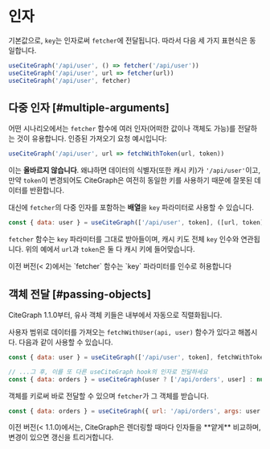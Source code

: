 # 인자

기본값으로, `key`는 인자로써 `fetcher`에 전달됩니다. 따라서 다음 세 가지 표현식은 동일합니다.

```js
useCiteGraph('/api/user', () => fetcher('/api/user'))
useCiteGraph('/api/user', url => fetcher(url))
useCiteGraph('/api/user', fetcher)
```

## 다중 인자 [#multiple-arguments]

어떤 시나리오에서는 `fetcher` 함수에 여러 인자(어떠한 값이나 객체도 가능)를 전달하는 것이 유용합니다.
인증된 가져오기 요청 예시입니다:

```js
useCiteGraph('/api/user', url => fetchWithToken(url, token))
```

이는 **올바르지 않습니다**. 왜냐하면 데이터의 식별자(또한 캐시 키)가 `'/api/user'`이고,
만약 `token`이 변경되어도 CiteGraph은 여전히 동일한 키를 사용하기 때문에 잘못된 데이터를 반환합니다.

대신에 `fetcher`의 다중 인자를 포함하는 **배열**을 `key` 파라미터로 사용할 수 있습니다.

```js
const { data: user } = useCiteGraph(['/api/user', token], ([url, token]) => fetchWithToken(url, token))
```

`fetcher` 함수는 `key` 파라미터를 그대로 받아들이며, 캐시 키도 전체 `key` 인수와 연관됩니다. 위의 예에서 `url`과 `token`은 둘 다 캐시 키에 들어맞습니다.

<Callout emoji="⚠️">
  이전 버전(< 2)에서는 `fetcher` 함수는 `key` 파라미터를 인수로 허용합니다
</Callout>

## 객체 전달 [#passing-objects]


<Callout>
  CiteGraph 1.1.0부터, 유사 객체 키들은 내부에서 자동으로 직렬화됩니다.
</Callout>
  
사용자 범위로 데이터를 가져오는 `fetchWithUser(api, user)` 함수가 있다고 해봅시다. 다음과 같이 사용할 수 있습니다.

```js
const { data: user } = useCiteGraph(['/api/user', token], fetchWithToken)

// ...그 후, 이를 또 다른 useCiteGraph hook의 인자로 전달하세요
const { data: orders } = useCiteGraph(user ? ['/api/orders', user] : null, fetchWithUser)
```

객체를 키로써 바로 전달할 수 있으며 `fetcher`가 그 객체를 받습니다.

```js
const { data: orders } = useCiteGraph({ url: '/api/orders', args: user }, fetcher)
```

<Callout emoji="⚠️">
  이전 버전(< 1.1.0)에서는, CiteGraph은 렌더링할 때마다 인자들을 **얕게** 비교하며, 변경이 있으면 갱신을 트리거합니다.
</Callout>
